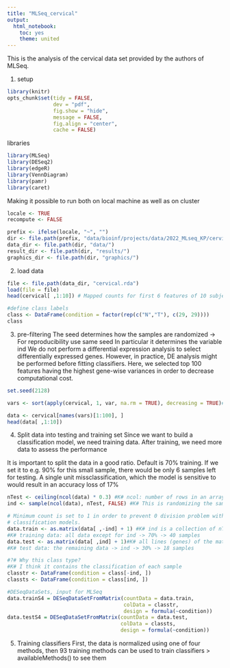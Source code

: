 ```yaml
---
title: "MLSeq_cervical"
output:
  html_notebook:
    toc: yes
    theme: united
---
```

This is the analysis of the cervical data set provided by the authors of MLSeq.



1. setup
```r
library(knitr)
opts_chunk$set(tidy = FALSE,
               dev = "pdf",
               fig.show = "hide",
               message = FALSE,
               fig.align = "center",
               cache = FALSE)

```
libraries
```r
library(MLSeq)
library(DESeq2)
library(edgeR)
library(VennDiagram)
library(pamr)
library(caret)

```
Making it possible to run both on local machine as well as on cluster
```r
locale <- TRUE
recompute <- FALSE

prefix <- ifelse(locale, "~", "")
dir <- file.path(prefix, "data/bioinf/projects/data/2022_MLseq_KP/cervical_MLSeq")
data_dir <- file.path(dir, "data/")
result_dir <- file.path(dir, "results/")
graphics_dir <- file.path(dir, "graphics/")
```
2. load data

```r
file <- file.path(data_dir, "cervical.rda")
load(file = file)
head(cervical[ ,1:10]) # Mapped counts for first 6 features of 10 subjects.

#define class labels
class <- DataFrame(condition = factor(rep(c("N","T"), c(29, 29))))
class
```
3. pre-filtering
The seed determines how the samples are randomized -> For reproducibility use same seed
In particular it determines the variable ind
We do not perform a differential expression analysis to select differentially expressed genes. However, in practice, DE analysis might be performed before fitting classifiers. Here, we selected top 100 features having the highest gene-wise variances in order to decrease computational cost.
```r
set.seed(2128)

vars <- sort(apply(cervical, 1, var, na.rm = TRUE), decreasing = TRUE)#sorting by variance. Highest: 747,902,689 Lowest: 4

data <- cervical[names(vars)[1:100], ]
head(data[ ,1:10])
```
4. Split data into testing and training set
Since we want to build a classification model, we need training data.
After training, we need more data to assess the performance

It is important to split the data in a good ratio. Default is 70% training.
If we set it to e.g. 90% for this small sample, there would be only 6 samples
left for testing. A single unit missclassification, which the model is
sensitive to would result in an accuracy loss of 17%
```r
nTest <- ceiling(ncol(data) * 0.3) #K# ncol: number of rows in an array
ind <- sample(ncol(data), nTest, FALSE) #K# This is randomizing the samples

# Minimum count is set to 1 in order to prevent 0 division problem within
# classification models.
data.train <- as.matrix(data[ ,-ind] + 1) #K# ind is a collection of nTest samples
#K# training data: all data except for ind -> 70% -> 40 samples
data.test <- as.matrix(data[ ,ind] + 1)#K# all lines (genes) of the matrix, but only the columns specified in ind
#K# test data: the remaining data -> ind -> 30% -> 18 samples

#?# Why this class type?
#K# I think it contains the classification of each sample
classtr <- DataFrame(condition = class[-ind, ])
classts <- DataFrame(condition = class[ind, ])

#DESeqDataSets, input for MLSeq
data.trainS4 = DESeqDataSetFromMatrix(countData = data.train,
                                      colData = classtr,
                                      design = formula(~condition))
data.testS4 = DESeqDataSetFromMatrix(countData = data.test,
                                     colData = classts,
                                     design = formula(~condition))

```
5. Training classifiers
First, the data is normalized using one of four methods, then 93 training methods can be used to train classifiers
> availableMethods() to see them
